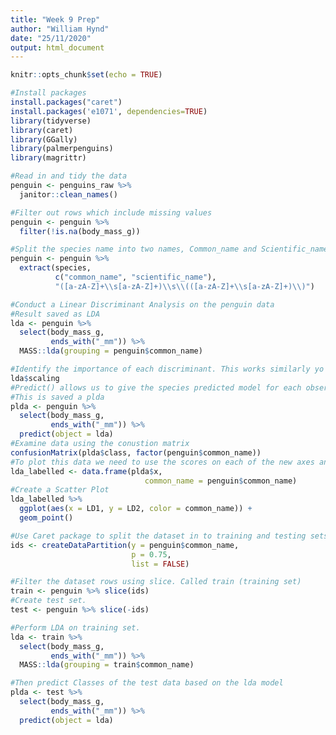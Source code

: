 ```yaml
---
title: "Week 9 Prep"
author: "William Hynd"
date: "25/11/2020"
output: html_document
---
```


```r
knitr::opts_chunk$set(echo = TRUE)
```

```r
#Install packages
install.packages("caret")
install.packages('e1071', dependencies=TRUE)
library(tidyverse)
library(caret)
library(GGally)
library(palmerpenguins)
library(magrittr)
```

```r
#Read in and tidy the data
penguin <- penguins_raw %>%
  janitor::clean_names()

#Filter out rows which include missing values
penguin <- penguin %>% 
  filter(!is.na(body_mass_g))

#Split the species name into two names, Common_name and Scientific_name
penguin <- penguin %>% 
  extract(species, 
          c("common_name", "scientific_name"),
          "([a-zA-Z]+\\s[a-zA-Z]+)\\s\\(([a-zA-Z]+\\s[a-zA-Z]+)\\)")
```


```r
#Conduct a Linear Discriminant Analysis on the penguin data
#Result saved as LDA
lda <- penguin %>% 
  select(body_mass_g,
         ends_with("_mm")) %>%
  MASS::lda(grouping = penguin$common_name)

#Identify the importance of each discriminant. This works similarly yo the PCA.
lda$scaling
#Predict() allows us to give the species predicted model for each observation. We use this to predict for the body mass variable within the penguin data set. 
#This is saved a plda
plda <- penguin %>% 
  select(body_mass_g,
         ends_with("_mm")) %>%
  predict(object = lda)
#Examine data using the conustion matrix 
confusionMatrix(plda$class, factor(penguin$common_name))
#To plot this data we need to use the scores on each of the new axes and colour them by species.
lda_labelled <- data.frame(plda$x,
                              common_name = penguin$common_name)
#Create a Scatter Plot 
lda_labelled %>% 
  ggplot(aes(x = LD1, y = LD2, color = common_name)) +
  geom_point()

#Use Caret package to split the dataset in to training and testing sets using createDataPetition. Called ids
ids <- createDataPartition(y = penguin$common_name,
                           p = 0.75,
                           list = FALSE)

#Filter the dataset rows using slice. Called train (training set)
train <- penguin %>% slice(ids)
#Create test set. 
test <- penguin %>% slice(-ids)

#Perform LDA on training set.
lda <- train %>%
  select(body_mass_g,
         ends_with("_mm")) %>%
  MASS::lda(grouping = train$common_name)

#Then predict Classes of the test data based on the lda model
plda <- test %>%
  select(body_mass_g,
         ends_with("_mm")) %>%
  predict(object = lda)










```